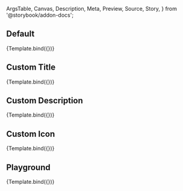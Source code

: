 <!-- @prettier -->

  ArgsTable,
  Canvas,
  Description,
  Meta,
  Preview,
  Source,
  Story,
} from '@storybook/addon-docs';



<Meta title="Molecules/EmptyState" component={EmptyState} argTypes={argTypes} />

<Description of={EmptyState} />

## Default

<Canvas>
  <Story
    name="Default"
    args={{
      description: 'Lorem ipsum dolor sit amet, consectetur adipiscing elit.',
      Icon: Account,
      title: 'No users yet.',
    }}
  >
    {Template.bind({})}
  </Story>
</Canvas>

## Custom Title

<Canvas>
  <Story
    name="Custom Title"
    args={{
      description: 'Lorem ipsum dolor sit amet, consectetur adipiscing elit.',
      Icon: Account,
      title: 'No users yet.',
      titleTypographyProps: {
        color: 'primary',
      },
    }}
  >
    {Template.bind({})}
  </Story>
</Canvas>

## Custom Description

<Canvas>
  <Story
    name="Custom Description"
    args={{
      description: 'Lorem ipsum dolor sit amet, consectetur adipiscing elit.',
      descriptionTypographyProps: {
        color: 'primary',
      },
      Icon: Account,
      title: 'No users yet.',
    }}
  >
    {Template.bind({})}
  </Story>
</Canvas>

## Custom Icon

<Canvas>
  <Story
    name="Custom Icon"
    args={{
      description: 'Lorem ipsum dolor sit amet, consectetur adipiscing elit.',
      Icon: Account,
      iconProps: {
        color: 'error',
      },
      title: 'No users yet.',
    }}
  >
    {Template.bind({})}
  </Story>
</Canvas>

## Playground

<Canvas isColumn>
  <Source language="jsx" story="Playground" />
  <Story
    name="Playground"
    args={{
      description: 'Lorem ipsum dolor sit amet, consectetur adipiscing elit.',
      Icon: Account,
      title: 'No users yet.',
    }}
  >
    {Template.bind({})}
  </Story>
  <ArgsTable story="Playground" />
</Canvas>
